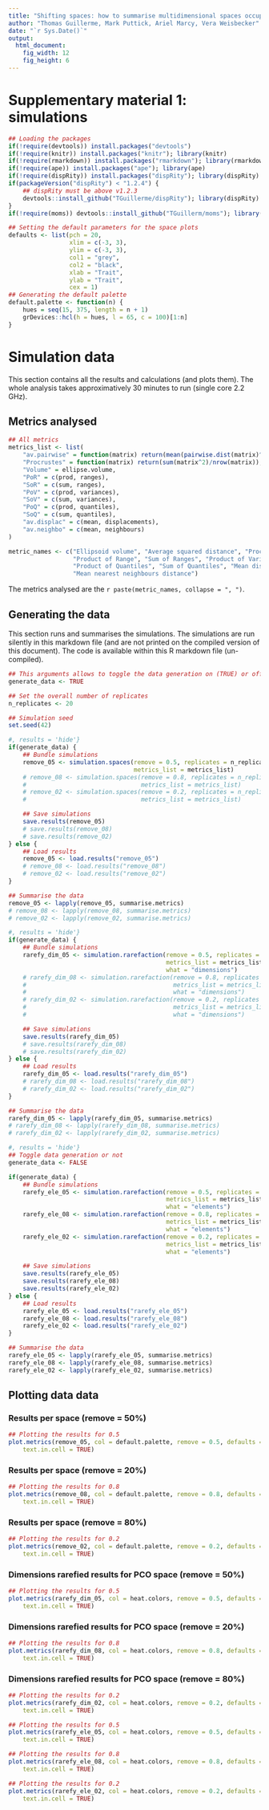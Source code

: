 ```yaml
---
title: "Shifting spaces: how to summarise multidimensional spaces occupancy?"
author: "Thomas Guillerme, Mark Puttick, Ariel Marcy, Vera Weisbecker"
date: "`r Sys.Date()`"
output:
  html_document:
    fig_width: 12
    fig_height: 6
---
```


# Supplementary material 1: simulations

```r
## Loading the packages
if(!require(devtools)) install.packages("devtools")
if(!require(knitr)) install.packages("knitr"); library(knitr)
if(!require(rmarkdown)) install.packages("rmarkdown"); library(rmarkdown)
if(!require(ape)) install.packages("ape"); library(ape)
if(!require(dispRity)) install.packages("dispRity"); library(dispRity)
if(packageVersion("dispRity") < "1.2.4") {
    ## dispRity must be above v1.2.3
    devtools::install_github("TGuillerme/dispRity"); library(dispRity)
}
if(!require(moms)) devtools::install_github("TGuillerm/moms"); library(moms)

## Setting the default parameters for the space plots
defaults <- list(pch = 20,
                 xlim = c(-3, 3),
                 ylim = c(-3, 3),
                 col1 = "grey",
                 col2 = "black",
                 xlab = "Trait",
                 ylab = "Trait",
                 cex = 1)
## Generating the default palette
default.palette <- function(n) {
    hues = seq(15, 375, length = n + 1)
    grDevices::hcl(h = hues, l = 65, c = 100)[1:n]
}
```

# Simulation data

This section contains all the results and calculations (and plots them).
The whole analysis takes approximatively 30 minutes to run (single core 2.2 GHz).

## Metrics analysed

```r
## All metrics
metrics_list <- list(
    "av.pairwise" = function(matrix) return(mean(pairwise.dist(matrix)^2)),
    "Procrustes" = function(matrix) return(sum(matrix^2)/nrow(matrix)),
    "Volume" = ellipse.volume,
    "PoR" = c(prod, ranges),
    "SoR" = c(sum, ranges),
    "PoV" = c(prod, variances),
    "SoV" = c(sum, variances),
    "PoQ" = c(prod, quantiles),
    "SoQ" = c(sum, quantiles),
    "av.displac" = c(mean, displacements),
    "av.neighbo" = c(mean, neighbours)
)

metric_names <- c("Ellipsoid volume", "Average squared distance", "Procrustes variance",
                  "Product of Range", "Sum of Ranges", "Product of Variances", "Sum of Variances",
                  "Product of Quantiles", "Sum of Quantiles", "Mean displacement",
                  "Mean nearest neighbours distance")
```

The metrics analysed are the `r paste(metric_names, collapse = ", ")`.

## Generating the data

This section runs and summarises the simulations.
The simulations are run silently in this markdown file (and are not printed on the compiled version of this document).
The code is available within this R markdown file (un-compiled).

```r
## This arguments allows to toggle the data generation on (TRUE) or off (FALSE)
generate_data <- TRUE

## Set the overall number of replicates
n_replicates <- 20

## Simulation seed
set.seed(42)
```

```r
#, results = 'hide'}
if(generate_data) {
    ## Bundle simulations 
    remove_05 <- simulation.spaces(remove = 0.5, replicates = n_replicates,
                                   metrics_list = metrics_list)
    # remove_08 <- simulation.spaces(remove = 0.8, replicates = n_replicates,
    #                                metrics_list = metrics_list)
    # remove_02 <- simulation.spaces(remove = 0.2, replicates = n_replicates,
    #                                metrics_list = metrics_list)

    ## Save simulations
    save.results(remove_05)
    # save.results(remove_08)
    # save.results(remove_02)
} else {
    ## Load results
    remove_05 <- load.results("remove_05")
    # remove_08 <- load.results("remove_08")
    # remove_02 <- load.results("remove_02")
}

## Summarise the data
remove_05 <- lapply(remove_05, summarise.metrics)
# remove_08 <- lapply(remove_08, summarise.metrics)
# remove_02 <- lapply(remove_02, summarise.metrics)
```

```r
#, results = 'hide'}
if(generate_data) {
    ## Bundle simulations
    rarefy_dim_05 <- simulation.rarefaction(remove = 0.5, replicates = n_replicates,
                                            metrics_list = metrics_list,
                                            what = "dimensions")
    # rarefy_dim_08 <- simulation.rarefaction(remove = 0.8, replicates = n_replicates,
    #                                         metrics_list = metrics_list,
    #                                         what = "dimensions")
    # rarefy_dim_02 <- simulation.rarefaction(remove = 0.2, replicates = n_replicates,
    #                                         metrics_list = metrics_list,
    #                                         what = "dimensions")

    ## Save simulations
    save.results(rarefy_dim_05)
    # save.results(rarefy_dim_08)
    # save.results(rarefy_dim_02)
} else {
    ## Load results
    rarefy_dim_05 <- load.results("rarefy_dim_05")
    # rarefy_dim_08 <- load.results("rarefy_dim_08")
    # rarefy_dim_02 <- load.results("rarefy_dim_02")
}

## Summarise the data
rarefy_dim_05 <- lapply(rarefy_dim_05, summarise.metrics)
# rarefy_dim_08 <- lapply(rarefy_dim_08, summarise.metrics)
# rarefy_dim_02 <- lapply(rarefy_dim_02, summarise.metrics)
```

```r
#, results = 'hide'}
## Toggle data generation or not
generate_data <- FALSE

if(generate_data) {
    ## Bundle simulations
    rarefy_ele_05 <- simulation.rarefaction(remove = 0.5, replicates = n_replicates,
                                            metrics_list = metrics_list,
                                            what = "elements")
    rarefy_ele_08 <- simulation.rarefaction(remove = 0.8, replicates = n_replicates,
                                            metrics_list = metrics_list,
                                            what = "elements")
    rarefy_ele_02 <- simulation.rarefaction(remove = 0.2, replicates = n_replicates,
                                            metrics_list = metrics_list,
                                            what = "elements")

    ## Save simulations
    save.results(rarefy_ele_05)
    save.results(rarefy_ele_08)
    save.results(rarefy_ele_02)
} else {
    ## Load results
    rarefy_ele_05 <- load.results("rarefy_ele_05")
    rarefy_ele_08 <- load.results("rarefy_ele_08")
    rarefy_ele_02 <- load.results("rarefy_ele_02")
}

## Summarise the data
rarefy_ele_05 <- lapply(rarefy_ele_05, summarise.metrics)
rarefy_ele_08 <- lapply(rarefy_ele_08, summarise.metrics)
rarefy_ele_02 <- lapply(rarefy_ele_02, summarise.metrics)

```

## Plotting data data

### Results per space (remove = 50%)
```r
## Plotting the results for 0.5
plot.metrics(remove_05, col = default.palette, remove = 0.5, defaults = defaults,
    text.in.cell = TRUE)
```

### Results per space (remove = 20%)
```r
## Plotting the results for 0.8
plot.metrics(remove_08, col = default.palette, remove = 0.8, defaults = defaults,
    text.in.cell = TRUE)
```

### Results per space (remove = 80%)
```r
## Plotting the results for 0.2
plot.metrics(remove_02, col = default.palette, remove = 0.2, defaults = defaults,
    text.in.cell = TRUE)
```

### Dimensions rarefied results for PCO space (remove = 50%)
```r
## Plotting the results for 0.5
plot.metrics(rarefy_dim_05, col = heat.colors, remove = 0.5, defaults = defaults,
    text.in.cell = TRUE)
```

### Dimensions rarefied results for PCO space (remove = 20%)
```r
## Plotting the results for 0.8
plot.metrics(rarefy_dim_08, col = heat.colors, remove = 0.8, defaults = defaults,
    text.in.cell = TRUE)
```

### Dimensions rarefied results for PCO space (remove = 80%)
```r
## Plotting the results for 0.2
plot.metrics(rarefy_dim_02, col = heat.colors, remove = 0.2, defaults = defaults,
    text.in.cell = TRUE)
```

<!-- ### Elements rarefied results for PCO space (remove = 50%) -->

```r
## Plotting the results for 0.5
plot.metrics(rarefy_ele_05, col = heat.colors, remove = 0.5, defaults = defaults,
    text.in.cell = TRUE)
```

<!-- ### Elements rarefied results for PCO space (remove = 20%) -->

```r
## Plotting the results for 0.8
plot.metrics(rarefy_ele_08, col = heat.colors, remove = 0.8, defaults = defaults,
    text.in.cell = TRUE)
```

<!-- ### Elements rarefied results for PCO space (remove = 80%) -->

```r
## Plotting the results for 0.2
plot.metrics(rarefy_ele_02, col = heat.colors, remove = 0.2, defaults = defaults,
    text.in.cell = TRUE)
```
